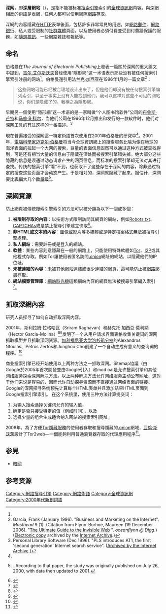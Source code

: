 {{TA
|G1=IT
|1=zh-hans:通过; zh-hant:透過;
|2=zh-hans:视频点播; zh-hk:自選影像; zh-tw:隨選視訊;
|3=zh-tw:搜尋引擎; zh-hk:搜尋器; zh-cn:搜索引擎;
}}
{{About|传统的网络搜索引擎无法访问到的網站內容|無法用正常方式訪問的網站|黑暗网站}}
'''深网'''，即'''深層網站'''（{{lang-en|Deep web}}），是指不能被标准[[網路搜尋引擎|搜索引擎]]索引的[[全球資訊網|全球資訊網]]内容。與深網相反的術語是[[表網|表網]]，任何人都可以使用網際網路存取。

深網的內容隱藏在[[HTTP|HTTP]]表單後面，包括許多非常常見的用途，如[[網路郵件|網路郵件]]、[[網路銀行|網路銀行]]、私人或受限制的[[社群媒體|社群媒體]]頁面，以及使用者必須付費並受到付費牆保護的服務，如[[隨選視訊|隨選視訊]]、一些網路雜誌和報紙等。

==命名==
伯格曼在''The Journal of Electronic Publishing''上發表一篇關於深网的重大論文中提到，[[吉尔.艾尔斯沃夫|吉尔.艾尔斯沃夫]]曾经使用“隱形網”这一术语表示那些没有被任何搜索引擎索引注册的网站<ref name=bergman2001 />。伯格曼還引用[[法兰克·加西亚|法兰克·加西亚]]在1996年1月的一篇文章<ref>Garcia, Frank (January 1996). "Business and Marketing on the Internet". ''Masthead'' 9 (1). (Citation from Flynn-Burhoe, Maureen (19 December 2006). "[http://papergirls.wordpress.com/2006/12/19/the-ultimate-guide-to-the-invisible-web/ The Ultimate Guide to the Invisible Web] {{Wayback|url=http://papergirls.wordpress.com/2006/12/19/the-ultimate-guide-to-the-invisible-web/ |date=20191130040328 }}". ''oceanflynn @ Digg''.) ([https://web.archive.org/web/19961205083117/http://tcp.ca/Jan96/BusandMark.html Electronic copy] archived by the [[Internet_Archive|Internet Archive]].)</ref>：

<blockquote>这些网站可能已经被合理地设计出来了，但是他们却没有被任何搜索引擎编列索引，以至于事实上没有人能找到他们。我可以这样对这些不可见的网站说，你们是隐藏了的。我稱之為隱形網。</blockquote>

早期另一個使用“隱形網”这一术语的是一家叫做“个人图书馆软件”公司的[[布鲁斯·芒特|布鲁斯·芒特]]和[[马修·B·科尔|马修·B·科尔]]，当他们公司在1996年12月推出和发行的一款软件时，他们对深网工具的有过这样的一番描述。<ref>Personal Library Software (Dec 1996). "PLS introduces AT1, the first 'second generation' Internet search service". ([https://web.archive.org/web/19971021232057/http://www.pls.com/news/pr961212_at1.html Archived by the Internet Archive].)</ref>

現在普遍接受的深网這一特定術語首次使用在2001年伯格曼的研究中<ref name=bergman2001 />。2001年，[[電腦科學|電腦科學家]][[迈克尔·伯格曼|迈克尔·伯格曼]]将当今全球資訊網上的搜索服务比喻为像在地球的海洋表面的拉起一个大网的搜索，巨量的表面信息固然可以通过这种方式被查找得到，可是还有相当大量的信息由于隐藏在深处而被搜索引擎错失掉。绝大部分这些隐藏的信息是须通过动态请求产生的网页信息，而标准的搜索引擎却无法对其进行查找。传统的搜索引擎“看”不到，也获取不了这些存在于深网的内容，除非通过特定的搜查这些页面才会动态产生。于是相对的，深网就隐藏了起来。据估计，深网要比[[表網|表網]]大几个[[数量级|数量级]]<ref name=bergman2001>{{cite journal | first = Michael K. | last = Bergman | title = The Deep Web: Surfacing Hidden Value | journal = The Journal of Electronic Publishing | volume = 7 | issue = 1 | url = http://www.press.umich.edu/jep/07-01/bergman.html | date = August 2001 | access-date = 2009-02-24 | archive-date = 2011-04-10 | archive-url = https://web.archive.org/web/20110410090907/http://www.press.umich.edu/jep/07-01/bergman.html | dead-url = no }}.  According to that paper, the study was originally published on July 26, 2000, with data then updated to 2001.</ref>。

==深網資源==
防止網頁被傳統搜索引擎索引的方法可以被分類為以下一個或多個：
# '''被限制存取的內容'''：以技術方式限制訪問其網頁的網站，例如[[Robots.txt|Robots.txt]]、[[验证码|CAPTCHAs]]或是禁止搜尋引擎建立快取<ref>{{cite web|title=Hypertext Transfer Protocol (HTTP/1.1): Caching|publisher=[[Internet_Engineering_Task_Force|Internet Engineering Task Force]]|year=2014|url=http://tools.ietf.org/html/rfc7234#section-5.2.2.3|accessdate=2014-07-30|archive-date=2017-05-13|archive-url=https://web.archive.org/web/20170513222234/https://tools.ietf.org/html/rfc7234#section-5.2.2.3|dead-url=no}}</ref>。
# '''非HTML或文本的內容'''：圖像或影片等多媒體或是特定檔案格式無法被搜尋引擎處理。
# '''私人網站'''：需要註冊或是登入的網站。
# '''軟體'''：某些內容刻意隱藏在一般的網路上，只能使用特殊軟體如[[Tor|Tor]]、[[I2P|I2P]]或其他程式存取。例如Tor讓使用者匿名訪問[[.onion|.onion]]網址的網站，以隱藏他們的IP位址。
# '''未被連結的內容'''：未被其他網站連結或很少連結的網頁，這可能防止被[[網路爬蟲|網路爬蟲]]存取。
# '''網站檔案管理庫'''：[[網站時光機|網站時光機]]這類網站內容的網頁無法被搜尋引擎編入索引<ref>{{cite web|last1=Wiener-Bronner|first1=Danielle|title=NASA is indexing the 'Deep Web' to show mankind what Google won't|url=http://fusion.net/story/145885/nasa-is-indexing-the-deep-web-to-show-mankind-what-google-wont/|publisher=Fusion|date=June 10, 2015|accessdate=June 27, 2015|quote=There are other simpler versions of Memex already available. "If you've ever used the Internet Archive's Wayback Machine", which gives you past versions of a website not accessible through Google, then you've technically searched the Deep Web, said Chris Mattmann.|archive-date=2015-06-30|archive-url=https://web.archive.org/web/20150630010143/http://fusion.net/story/145885/nasa-is-indexing-the-deep-web-to-show-mankind-what-google-wont/|dead-url=yes}}</ref>。

==抓取深網內容==
研究人员探寻了如何自动抓取深网内容。

2001年，斯利拉姆·拉格哈瓦（Sriram Raghavan）和赫克托·加西亞·莫利納（Hector Garcia-Molina）<ref name=raghavan2000>{{cite paper
  | author = Sriram Raghavan
  | authorlink = 
  | coauthors = Hector Garcia-Molina
  | title = Crawling the Hidden Web
  | publisher = Stanford Digital Libraries Technical Report
  | date = 2000
  | url = http://ilpubs.stanford.edu:8090/456/1/2000-36.pdf
  | format = [[Portable_Document_Format|PDF]]
  | accessdate = 2008-12-27
  | archive-date = 2018-05-08
  | archive-url = https://web.archive.org/web/20180508094122/http://ilpubs.stanford.edu:8090/456/1/2000-36.pdf
  | dead-url = no
  }}</ref><ref>{{cite conference | first = Sriram | last = Raghavan | coauthors = Garcia-Molina, Hector | year = 2001 | title = Crawling the Hidden Web | booktitle = Proceedings of the 27th International Conference on Very Large Data Bases (VLDB) | pages = 129-138 | url = http://www.dia.uniroma3.it/~vldbproc/017_129.pdf | format = PDF | access-date = 2009-07-14 | archive-date = 2019-07-28 | archive-url = https://web.archive.org/web/20190728075031/http://www.dia.uniroma3.it/~vldbproc/017_129.pdf | dead-url = no }}</ref>发明了一个从用户请求界面表格收集关键词的深网抓取模型并且抓取深网资源。[[加利福尼亚大学洛杉矶分校|加利福尼亚大学洛杉矶分校]]的Alexandros Ntoulas、Petros Zerfos和Junghoo Cho创建了一个自动生成有意义的查询词的程序。<ref>{{cite paper
  | first = Ntoulas
  | last = Alexandros
  | author = 
  | authorlink = 
  | coauthors = Petros Zerfos, and Junghoo Cho
  | title = Downloading Hidden Web Content
  | version = 
  | publisher = [[UCLA|UCLA]] Computer Science
  | date = 2005
  | url = http://oak.cs.ucla.edu/~cho/papers/ntoulas-hidden.pdf
  | format = 
  | accessdate = 2009-02-24
  | archive-date = 2020-06-05
  | archive-url = https://web.archive.org/web/20200605005918/http://oak.cs.ucla.edu/~cho/papers/ntoulas-hidden.pdf
  | dead-url = no
  }}</ref><!-- Their crawler generated promising results, but the problem is far from being solved, as the authors recognized. Another effort is [[DeepPeep|DeepPeep]], a project of the [[University_of_Utah|University of Utah]] sponsored by the [[National_Science_Foundation|National Science Foundation]], which gathered hidden-Web sources (Web forms) in different domains based on novel focused crawler techniques.<ref>{{ cite paper
  | first = Luciano
  | last =  Barbosa
  | author =
  | authorlink =
  | coauthors = Juliana Freire
  | title =  An Adaptive Crawler for Locating Hidden-Web Entry Points
  | version =
  | publisher = WWW Conference 2007
  | date = 2007
  | url = http://www.cs.utah.edu/~lbarbosa/publications/ache-www2007.pdf
  | format =
  | accessdate = 2009-03-20}}</ref><ref>{{cite paper
  | first = Luciano
  | last =  Barbosa
  | author =
  | authorlink =
  | coauthors = Juliana Freire
  | title =   Searching for Hidden-Web Databases.
  | version =
  | publisher = WebDB 2005
  | date = 2005
  | url = http://www.cs.utah.edu/~lbarbosa/publications/webdb2005.pdf
  | format =
  | accessdate = 2009-03-20}}</ref>-->

商业搜索引擎已经开始使用以上两种方法之一抓取深网。Sitemap協議（由Google於2005年首次開發並由Google引入）和mod oai是允许搜索引擎和其他网络服务探索深网解决方法。以上两种解决方法允许网络服务主动公布网址，这对于他们来说是容易的，因而允许自动探寻资源而不直接通过网络表面的链接。Google的深网探寻系统预先计算每个HTML表单并且添加结果HTML页面到Google搜索引擎索引。<!--The surfaced results account for a thousand queries per second to deep Web content.<ref>{{cite paper
  | first = Jayant
  | last =  Madhavan
  | author =
  | authorlink =
  | coauthors = David Ko, Łucja Kot, Vignesh Ganapathy, Alex Rasmussen, Alon Halevy
  | title = Google’s Deep-Web Crawl
  | version =
  | publisher = VLDB Endowment, ACM
  | date = 2008
  | url = http://www.cs.cornell.edu/~lucja/Publications/I03.pdf
  | format =
  | accessdate = 2009-04-17}}</ref>.-->在这个系统里，使用三种方法计算提交词：
# 为输入搜索选择关键词允许的输入值，
# 确定是否只接受特定的值（例如时间），以及
# 选择少量的组合生成适合纳入网站的搜索索引网址。
2008年，為了方便[[洋葱路由器#隱藏服務|Tor隱藏服務]]的使用者存取和搜尋隱藏的[[.onion|.onion]]網域，[[亞倫·斯沃茨|亞倫·斯沃茨]]設計了Tor2web—一個能夠利用普通瀏覽器存取的代理應用程序<ref name=RELEASE>{{cite web|last=Aaron|first=Swartz|title=In Defense of Anonymity|url=http://www.aaronsw.com/weblog/tor2web|accessdate=February 4, 2014|archive-date=2018-10-31|archive-url=https://web.archive.org/web/20181031034243/http://www.aaronsw.com/weblog/tor2web|dead-url=yes}}</ref>。

==参見==
*[[暗网|暗网]]

==参考资源==
{{reflist}}

{{Authority control}}

[[Category:網路搜尋引擎|Category:網路搜尋引擎]]
[[Category:網路術語|Category:網路術語]]
[[Category:全球資訊網|Category:全球資訊網]]
[[Category:2000年代新創詞語|Category:2000年代新創詞語]]